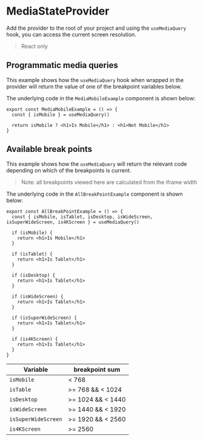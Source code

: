 
<Meta of={MediaStories} />

# MediaStateProvider

Add the provider to the root of your project and using the `useMediaQuery` hook, you can access the current screen resolution.

> React only

## Programmatic media queries

This example shows how the `useMediaQuery` hook when wrapped in the provider will return the value of one of the breakpoint variables below.

The underlying code in the `MediaMobileExample` component is shown below:

```tsx
export const MediaMobileExample = () => {
  const { isMobile } = useMediaQuery()

  return isMobile ? <h1>Is Mobile</h1> : <h1>Not Mobile</h1>
}
```

<Canvas>
  <Story of={MediaStories.MediaStateProviderUsage} />
</Canvas>

## Available break points

This example shows how the `useMediaQuery` will return the relevant code depending on which of the breakpoints is current.

> Note: all breakpoints viewed here are calculated from the iframe width

The underlying code in the `AllBreakPointExample` component is shown below:

```tsx
export const AllBreakPointExample = () => {
  const { isMobile, isTablet, isDesktop, isWideScreen, isSuperWideScreen, is4KScreen } = useMediaQuery()

  if (isMobile) {
    return <h1>Is Mobile</h1>
  }

  if (isTablet) {
    return <h1>Is Tablet</h1>
  }

  if (isDesktop) {
    return <h1>Is Tablet</h1>
  }

  if (isWideScreen) {
    return <h1>Is Tablet</h1>
  }

  if (isSuperWideScreen) {
    return <h1>Is Tablet</h1>
  }

  if (is4KScreen) {
    return <h1>Is Tablet</h1>
  }
}
```

<Canvas>
  <Story of={MediaStories.MediaStateProviderBreakpoints} />
</Canvas>

| Variable            | breakpoint sum     |
| ------------------- | ------------------ |
| `isMobile`          | \< 768             |
| `isTable`           | >= 768 && \< 1024  |
| `isDesktop`         | >= 1024 && \< 1440 |
| `isWideScreen`      | >= 1440 && \< 1920 |
| `isSuperWideScreen` | >= 1920 && \< 2560 |
| `is4KScreen`        | >= 2560            |
